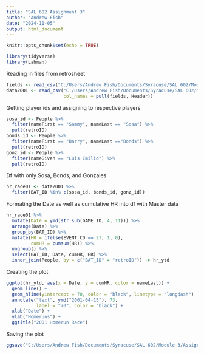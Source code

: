 ```yaml
---
title: "SAL 602 Assignment 3"
author: "Andrew Fish"
date: "2024-11-05"
output: html_document
---
```


```r
knitr::opts_chunk$set(echo = TRUE)
```

```r
library(tidyverse)
library(Lahman)
```

Reading in files from retrosheet

```r
fields <- read_csv("C:/Users/Andrew Fish/Documents/Syracuse/SAL 602/Module 3/fields.csv")
data2001 <- read_csv("C:/Users/Andrew Fish/Documents/Syracuse/SAL 602/Module 3/all2001.csv",
                     col_names = pull(fields, Header))
```

Getting player ids and assigning to respective players

```r
sosa_id <- People %>%
  filter(nameFirst == "Sammy", nameLast == "Sosa") %>%
  pull(retroID)
bonds_id <- People %>%
  filter(nameFirst == "Barry", nameLast =="Bonds") %>%
  pull(retroID)
gonz_id <- People %>%
  filter(nameGiven == "Luis Emilio") %>%
  pull(retroID)
```

Df with only Sosa, Bonds, and Gonzales

```r
hr_race01 <- data2001 %>%
  filter(BAT_ID %in% c(sosa_id, bonds_id, gonz_id))
```

Formating the Date as well as cumulative HR into df with Master data

```r
hr_race01 %>%
  mutate(Date = ymd(str_sub(GAME_ID, 4, 11))) %>%
  arrange(Date) %>%
  group_by(BAT_ID) %>%
  mutate(HR = ifelse(EVENT_CD == 23, 1, 0),
         cumHR = cumsum(HR)) %>%
  ungroup() %>%
  select(BAT_ID, Date, cumHR, HR) %>%
  inner_join(People, by = c("BAT_ID" = "retroID")) -> hr_ytd
```

Creating the plot

```r
ggplot(hr_ytd, aes(x = Date, y = cumHR, color = nameLast)) +
  geom_line() +
  geom_hline(yintercept = 70, color = "black", linetype = "longdash") +
  annotate("text", ymd("2001-04-15"), 73,
           label = "70", color = "black") +
  xlab("Date") +
  ylab("Homeruns") +
  ggtitle("2001 Homerun Race")
```

Saving the plot

```r
ggsave("C:/Users/Andrew Fish/Documents/Syracuse/SAL 602/Module 3/Assignment3graph.pdf")
```

